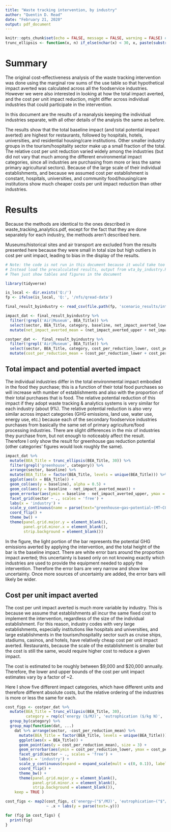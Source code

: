 ```yaml
---
title: "Waste tracking intervention, by industry"
author: "Quentin D. Read"
date: "February 21, 2020"
output: pdf_document
---
```


```r
knitr::opts_chunk$set(echo = FALSE, message = FALSE, warning = FALSE) # default to not show any of the code, messages, or warnings.
trunc_ellipsis <- function(x, n) if_else(nchar(x) < 30, x, paste(substr(x, 1, n), '...')) # Convenience function to cut off long labels.

```

# Summary

The original cost-effectiveness analysis of the waste tracking intervention was done using the marginal row sums of the use table so that hypothetical impact averted was calculated across all the foodservice industries. However we were also interested in looking at how the total impact averted, and the cost per unit impact reduction, might differ across individual industries that could participate in the intervention.

In this document are the results of a reanalysis keeping the individual industries separate, with all other details of the analysis the same as before.

The results show that the total baseline impact (and total potential impact averted) are highest for restaurants, followed by hospitals, hotels, universities, and residential housing/care institutions. Other smaller industry groups in the tourism/hospitality sector make up a small fraction of the total. The relative cost per unit reduction varied widely among the industries (but did not vary that much among the different environmental impact categories, since all industries are purchasing from more or less the same primary agricultural sectors). Because of the large scale of their individual establishments, and because we assumed cost per establishment is constant, hospitals, universities, and community food/housing/care institutions show much cheaper costs per unit impact reduction than other industries. 

# Results

Because the methods are identical to the ones described in waste_tracking_analytics.pdf, except for the fact that they are done separately for each industry, the methods aren't described here.

Museums/historical sites and air transport are excluded from the results presented here because they were small in total size but high outliers in cost per unit impact, leading to bias in the display of the results.

```r
# Note: the code is not run in this document because it would take too long to render each time (lots of calls to eeio_lcia)
# Instead load the precalculated results, output from wta_by_industry.R
# Then just show tables and figures in the document

library(tidyverse)

is_local <- dir.exists('Q:/')
fp <- ifelse(is_local, 'Q:', '/nfs/qread-data')

final_result_byindustry <- read_csv(file.path(fp, 'scenario_results/interventions/eeio_wta_byindustry_5categories_processed.csv'))

impact_dat <- final_result_byindustry %>%
  filter(!grepl('Air|Museum', BEA_Title)) %>%
  select(sector, BEA_Title, category, baseline, net_impact_averted_lower, net_impact_averted_upper) %>%
  mutate(net_impact_averted_mean = (net_impact_averted_upper + net_impact_averted_lower)/2) 

costper_dat <-  final_result_byindustry %>%
  filter(!grepl('Air|Museum', BEA_Title)) %>%
  select(sector, BEA_Title, category, cost_per_reduction_lower, cost_per_reduction_upper) %>%
  mutate(cost_per_reduction_mean = (cost_per_reduction_lower + cost_per_reduction_upper)/2) 
```

\newpage

## Total impact and potential averted impact

The individual industries differ in the total environmental impact embodied in the food they purchase; this is a function of their total food purchases so will increase with number of establishments and also with the proportion of their total purchases that is food. The relative potential reduction of this impact if they adopt waste tracking & analytics systems is very similar for each industry (about 9%). The relative potential reduction is also very similar across impact categories (GHG emissions, land use, water use, energy use, etc.) because each of the secondary foodservice industries purchases from basically the same set of primary agriculture/food processing industries. There are slight differences in the mix of industries they purchase from, but not enough to noticeably affect the result. Therefore I only show the result for greenhouse gas reduction potential (other categories' figures would look roughly the same).

```r
impact_dat %>%
  mutate(BEA_Title = trunc_ellipsis(BEA_Title, 30)) %>%
  filter(grepl('greenhouse', category)) %>%
  arrange(sector, baseline) %>%
  mutate(BEA_Title = factor(BEA_Title, levels = unique(BEA_Title))) %>% # rearrange to show in order by baseline within sector.
  ggplot(aes(x = BEA_Title)) +
  geom_col(aes(y = baseline), alpha = 0.5) +
  geom_col(aes(y = baseline - net_impact_averted_mean)) +
  geom_errorbar(aes(ymin = baseline - net_impact_averted_upper, ymax = baseline - net_impact_averted_lower), width = 0.1, color = 'white') +
  facet_grid(sector ~ ., scales = 'free') +
  labs(x = 'industry') +
  scale_y_continuous(name = parse(text="greenhouse~gas~potential~(MT~CO[2]~eq.)"), expand = expand_scale(mult = c(0, 0.1))) +
  coord_flip() +
  theme_bw() +
  theme(panel.grid.major.y = element_blank(),
        panel.grid.minor.x = element_blank(),
        strip.background = element_blank())

```

In the figure, the light portion of the bar represents the potential GHG emissions averted by applying the intervention, and the total height of the bar is the baseline impact. There are white error bars around the proportion impact averted; this uncertainty is based only on not knowing exactly which industries are used to provide the equipment needed to apply the intervention. Therefore the error bars are very narrow and show low uncertainty. Once more sources of uncertainty are added, the error bars will likely be wider.

\newpage

## Cost per unit impact averted

The cost per unit impact averted is much more variable by industry. This is because we assume that establishments all incur the same fixed cost to implement the intervention, regardless of the size of the individual establishment. For this reason, industry codes with very large establishments, especially institutions like hospitals and universities, and large establishments in the tourism/hospitality sector such as cruise ships, stadiums, casinos, and hotels, have relatively cheap cost per unit impact averted. Restaurants, because the scale of the establishment is smaller but the cost is still the same, would require higher cost to reduce a given impact.

The cost is estimated to be roughly between \$9,000 and \$20,000 annually. Therefore, the lower and upper bounds of the cost per unit impact estimates vary by a factor of ~2.

Here I show five different impact categories, which have different units and therefore different absolute costs, but the relative ordering of the industries is more or less the same for each.

```r
cost_figs <- costper_dat %>%
  mutate(BEA_Title = trunc_ellipsis(BEA_Title, 30),
         category = rep(c('energy ($/MJ)', 'eutrophication ($/kg N)', 'greenhouse gas ($/kg CO2)', 'land ($/m2)', 'water ($/m3)'), nrow(.)/5)) %>%
  group_by(category) %>%
  group_map(function(dat, ...) 
    dat %>% arrange(sector, -cost_per_reduction_mean) %>%
      mutate(BEA_Title = factor(BEA_Title, levels = unique(BEA_Title))) %>%
      ggplot(aes(x = BEA_Title)) +
      geom_point(aes(y = cost_per_reduction_mean), size = 3) +
      geom_errorbar(aes(ymin = cost_per_reduction_lower, ymax = cost_per_reduction_upper), width = 0.1) +
      facet_grid(sector ~ ., scales = 'free') +
      labs(x = 'industry') +
      scale_y_continuous(expand = expand_scale(mult = c(0, 0.1)), labels = scales::dollar) +
      coord_flip() +
      theme_bw() +
      theme(panel.grid.major.y = element_blank(),
            panel.grid.minor.x = element_blank(),
            strip.background = element_blank()),
    keep = TRUE )

cost_figs <- map2(cost_figs, c('energy~("$"/MJ)', 'eutrophication~("$"/kg~N)', 'greenhouse~gas~("$"/kg~CO[2]~eq.)', 'land~("$"/m^2)', 'water~("$"/m^3)'),
                  ~ .x + labs(y = parse(text=.y)))

for (fig in cost_figs) {
  print(fig)
}
```


